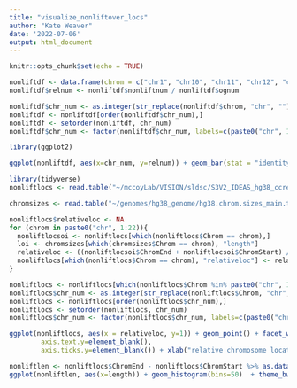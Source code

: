 ```yaml
---
title: "visualize_nonliftover_locs"
author: "Kate Weaver"
date: '2022-07-06'
output: html_document
---
```


```r
knitr::opts_chunk$set(echo = TRUE)
```

 
```r
nonliftdf <- data.frame(chrom = c("chr1", "chr10", "chr11", "chr12", "chr13", "chr14", "chr15", "chr16", "chr17", "chr18", "chr19", "chr2", "chr20", "chr21", "chr22", "chr3", "chr4", "chr5", "chr6", "chr7", "chr8", "chr9"), ognum = c(19692, 9193, 9967, 9603, 4991, 6082, 5906, 6552, 8379, 4104, 7377, 15879, 5106, 2575, 4556, 13050, 9156, 10509, 13300, 10807, 9868, 8289), nonliftnum = c(202, 65, 8, 3, 9, 45, 6, 0, 82, 2, 28, 19, 79, 4, 57, 8, 4, 1, 56, 81, 27, 40))
nonliftdf$relnum <- nonliftdf$nonliftnum / nonliftdf$ognum

nonliftdf$chr_num <- as.integer(str_replace(nonliftdf$chrom, "chr", ""))
nonliftdf <- nonliftdf[order(nonliftdf$chr_num),]
nonliftdf <- setorder(nonliftdf, chr_num)
nonliftdf$chr_num <- factor(nonliftdf$chr_num, labels=c(paste0("chr", 1:22)))
```

```r
library(ggplot2)

ggplot(nonliftdf, aes(x=chr_num, y=relnum)) + geom_bar(stat = "identity") + theme_bw() + theme(panel.background = element_blank(), panel.grid = element_blank(), axis.text.x = element_text(angle = 90)) + ylab("Prop of all chromosome specific cCREs that failed liftover") + xlab("Chromosome")

````

```r
library(tidyverse)
nonliftlocs <- read.table("~/mccoyLab/VISION/sldsc/S3V2_IDEAS_hg38_ccre2.cCRE.M.notall0.rmallNEU.hg38.failed.nocomments.bed") %>% `colnames<-`(c("Chrom", "ChromStart", "ChromEnd"))

```

```r
chromsizes <- read.table("~/genomes/hg38_genome/hg38.chrom.sizes_main.txt") %>% `colnames<-`(c("Chrom", "length"))

```

```r
nonliftlocs$relativeloc <- NA
for (chrom in paste0("chr", 1:22)){
  nonliftlocsoi <- nonliftlocs[which(nonliftlocs$Chrom == chrom),]
  loi <- chromsizes[which(chromsizes$Chrom == chrom), "length"]
  relativeloc <- ((nonliftlocsoi$ChromEnd + nonliftlocsoi$ChromStart) / 2) / loi
  nonliftlocs[which(nonliftlocs$Chrom == chrom), "relativeloc"] <- relativeloc
}

```

```r
nonliftlocs <- nonliftlocs[which(nonliftlocs$Chrom %in% paste0("chr", 1:22)),]
nonliftlocs$chr_num <- as.integer(str_replace(nonliftlocs$Chrom, "chr", ""))
nonliftlocs <- nonliftlocs[order(nonliftlocs$chr_num),]
nonliftlocs <- setorder(nonliftlocs, chr_num)
nonliftlocs$chr_num <- factor(nonliftlocs$chr_num, labels=c(paste0("chr", 1:15), paste0("chr", 17:22)))

ggplot(nonliftlocs, aes(x = relativeloc, y=1)) + geom_point() + facet_wrap(~chr_num) + theme_bw() + theme(panel.background = element_blank(), panel.grid = element_blank(), axis.title.y=element_blank(),
        axis.text.y=element_blank(),
        axis.ticks.y=element_blank()) + xlab("relative chromosome location")

```

```r
nonliftlen <- nonliftlocs$ChromEnd - nonliftlocs$ChromStart %>% as.data.frame() %>% `colnames<-`("length")
ggplot(nonliftlen, aes(x=length)) + geom_histogram(bins=50)  + theme_bw() + theme(panel.background = element_blank(), panel.grid = element_blank()) 
```
